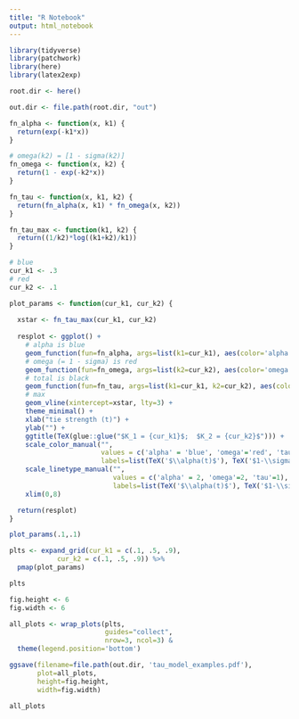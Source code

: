 ```yaml
---
title: "R Notebook"
output: html_notebook
---
```


```r
library(tidyverse)
library(patchwork)
library(here)
library(latex2exp)
```

```r
root.dir <- here()

out.dir <- file.path(root.dir, "out")
```

```r
fn_alpha <- function(x, k1) {
  return(exp(-k1*x)) 
}

# omega(k2) = [1 - sigma(k2)]
fn_omega <- function(x, k2) {
  return(1 - exp(-k2*x)) 
}

fn_tau <- function(x, k1, k2) {
  return(fn_alpha(x, k1) * fn_omega(x, k2))
}

fn_tau_max <- function(k1, k2) {
  return((1/k2)*log((k1+k2)/k1))
}
```

```r
# blue
cur_k1 <- .3
# red
cur_k2 <- .1

plot_params <- function(cur_k1, cur_k2) {
  
  xstar <- fn_tau_max(cur_k1, cur_k2)
  
  resplot <- ggplot() +
    # alpha is blue
    geom_function(fun=fn_alpha, args=list(k1=cur_k1), aes(color='alpha', lty='alpha')) +
    # omega (= 1 - sigma) is red
    geom_function(fun=fn_omega, args=list(k2=cur_k2), aes(color='omega', lty='omega')) +
    # total is black
    geom_function(fun=fn_tau, args=list(k1=cur_k1, k2=cur_k2), aes(color='tau', lty='tau')) +
    # max
    geom_vline(xintercept=xstar, lty=3) +
    theme_minimal() +
    xlab("tie strength (t)") +
    ylab("") +
    ggtitle(TeX(glue::glue("$K_1 = {cur_k1}$;  $K_2 = {cur_k2}$"))) +
    scale_color_manual("", 
                       values = c('alpha' = 'blue', 'omega'='red', 'tau'='black'),
                       labels=list(TeX('$\\alpha(t)$'), TeX('$1-\\sigma(t)$'), TeX('$\\tau(t)$'))) +
    scale_linetype_manual("", 
                          values = c('alpha' = 2, 'omega'=2, 'tau'=1),
                          labels=list(TeX('$\\alpha(t)$'), TeX('$1-\\sigma(t)$'), TeX('$\\tau(t)$'))) +
    xlim(0,8)

  return(resplot)
}

plot_params(.1,.1)
```
```r
plts <- expand_grid(cur_k1 = c(.1, .5, .9),
            cur_k2 = c(.1, .5, .9)) %>%
  pmap(plot_params)

plts
```


```r
fig.height <- 6
fig.width <- 6

all_plots <- wrap_plots(plts, 
                        guides="collect",
                        nrow=3, ncol=3) &
  theme(legend.position='bottom')

ggsave(filename=file.path(out.dir, 'tau_model_examples.pdf'),
       plot=all_plots,
       height=fig.height,
       width=fig.width)

all_plots
```


